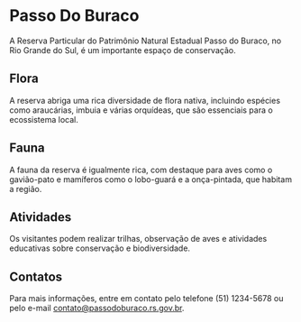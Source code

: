 # Passo Do Buraco

A Reserva Particular do Patrimônio Natural Estadual Passo do Buraco, no Rio Grande do Sul, é um importante espaço de conservação.

## Flora

A reserva abriga uma rica diversidade de flora nativa, incluindo espécies como araucárias, imbuia e várias orquídeas, que são essenciais para o ecossistema local.

## Fauna

A fauna da reserva é igualmente rica, com destaque para aves como o gavião-pato e mamíferos como o lobo-guará e a onça-pintada, que habitam a região.

## Atividades

Os visitantes podem realizar trilhas, observação de aves e atividades educativas sobre conservação e biodiversidade.

## Contatos

Para mais informações, entre em contato pelo telefone (51) 1234-5678 ou pelo e-mail contato@passodoburaco.rs.gov.br.